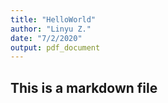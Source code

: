 ```yaml
---
title: "HelloWorld"
author: "Linyu Z."
date: "7/2/2020"
output: pdf_document
---
```


## This is a markdown file
